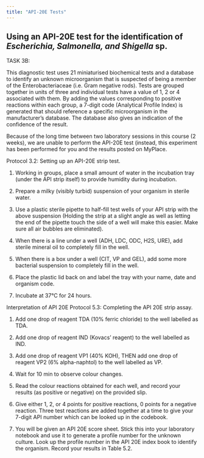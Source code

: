 ```yaml
---
title: "API-20E Tests"
---
```


## Using an API-20E test for the identification of <i>Escherichia, Salmonella, and Shigella</i> sp. {#sec-API20E}

TASK 3B:	

This diagnostic test uses 21 miniaturised biochemical tests and a database to identify an unknown microorganism that is suspected of being a member of the Enterobacteriaceae (i.e. Gram negative rods). Tests are grouped together in units of three and individual tests have a value of 1, 2 or 4 associated with them. By adding the values corresponding to positive reactions within each group, a 7-digit code (Analytical Profile Index) is generated that should reference a specific microorganism in the manufacturer’s database. The database also gives an indication of the confidence of the result.

Because of the long time between two laboratory sessions in this course (2 weeks), we are unable to perform the API-20E test (instead, this experiment has been performed for you and the results posted on MyPlace.

Protocol 3.2: Setting up an API-20E strip test.

1.	Working in groups, place a small amount of water in the incubation tray (under the API strip itself) to provide humidity during incubation.

2.	Prepare a milky (visibly turbid) suspension of your organism in sterile water.

3.	Use a plastic sterile pipette to half-fill test wells of your API strip with the above suspension (Holding the strip at a slight angle as well as letting the end of the pipette touch the side of a well will make this easier. Make sure all air bubbles are eliminated).

4.	When there is a line under a well (ADH, LDC, ODC, H2S, URE), add sterile mineral oil to completely fill in the well.

5.	When there is a box under a well (CIT, VP and GEL), add some more bacterial suspension to completely fill in the well.

6.	Place the plastic lid back on and label the tray with your name, date and organism code.

7.	Incubate at 37°C for 24 hours.


Interpretation of API 20E
Protocol 5.3: Completing the API 20E strip assay.

1.	Add one drop of reagent TDA (10% ferric chloride) to the well labelled as TDA.

2.	Add one drop of reagent IND (Kovacs’ reagent) to the well labelled as IND.

3.	Add one drop of reagent VP1 (40% KOH), THEN add one drop of reagent VP2 (6% alpha-naphtol) to the well labelled as VP.

4.	Wait for 10 min to observe colour changes.

5.	Read the colour reactions obtained for each well, and record your results (as positive or negative) on the provided slip.

6.	Give either 1, 2, or 4 points for positive reactions, 0 points for a negative reaction. Three test reactions are added together at a time to give your 7-digit API number which can be looked up in the codebook.

7.	You will be given an API 20E score sheet. Stick this into your laboratory notebook and use it to generate a profile number for the unknown culture. Look up the profile number in the API 20E index book to identify the organism. Record your results in Table 5.2.
